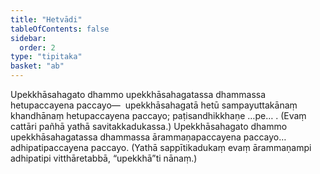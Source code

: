 ```yaml
---
title: "Hetvādi"
tableOfContents: false
sidebar:
  order: 2
type: "tipitaka"
basket: "ab"
---
```



<DynamicBreadcrumb />

<Division number="186">

<Paragraph number="4492">
Upekkhāsahagato dhammo upekkhāsahagatassa dhammassa hetupaccayena paccayo—  upekkhāsahagatā hetū sampayuttakānaṃ khandhānaṃ hetupaccayena paccayo; paṭisandhikkhaṇe …pe… . (Evaṃ cattāri pañhā yathā savitakkadukassa.)
</Paragraph>

<Paragraph number="4493">
Upekkhāsahagato dhammo upekkhāsahagatassa dhammassa ārammaṇapaccayena paccayo…  adhipatipaccayena paccayo. (Yathā sappītikadukaṃ evaṃ ārammaṇampi adhipatipi vitthāretabbā, “upekkhā”ti nānaṃ.)
</Paragraph>
</Division>
